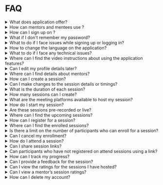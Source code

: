 
# FAQ

<details>
<summary>What does <PartialExample mentored /> application offer?</summary> 
<p><PartialExample mentored /> is an open source solution that creates a mentoring network and make experts discoverable to mentees to connect and seek guidance for professional development.</p>

<p>To learn more, see <a href="intro">Welcome to <PartialExample mentored /></a>.</p>

</details>

<details>
<summary>How can mentors and mentees use <PartialExample mentored />?</summary>

* Mentors can create sessions and join other sessions. 
* Mentees can join sessions. 

To learn more, see <a href="using-the-application">About the <PartialExample mentored /> Application</a>.
</details>

<details>
<summary>How can I sign up on <PartialExample mentored />?</summary>
<Tabs>
<TabItem value="mentored mobile application" label="Mobile App" default>
<p>To sign up, you can open the <PartialExample mentored /> application and tap <b>Sign up</b>.</p>
</TabItem>
<TabItem value="mentored portal" label="Web Portal">
<p>To sign up, you can open the web portal and click <b>Sign up</b>.</p>
</TabItem>
< /Tabs>
To learn more, see the following topics:
<ul>
<li><a href="signing-up-as-a-mentor">Signing up as a Mentor</a>.</li>
<li><a href="signing-up-as-a-mentee">Signing up as a Mentee</a>.</li>
</ul>

</details>

<details>
<summary>What if I don't remember my password?</summary>
If you don't remember your password, you can reset it as follows:
<ResetPassword />
</details>

<details>
<summary>What to do if I face issues while signing up or logging in?</summary>

If you face any issues while logging in or signing up, click the <b>Having trouble in logging in/signing up? Write to us.</b> link to write to the support team.

To learn more, see <a href="report-signuporloginissue">Reporting Issues Related to Signing up and Logging in</a>.
</details>

<details>
<summary>How to change the language on the application?</summary>
<Tabs>
<TabItem value="mentored mobile application" label="Mobile App" default>
<p>To change the language, you can go to the <b>Application</b> menu and select the <b>Language</b> option.</p>
</TabItem>
<TabItem value="mentored portal" label="Web Portal">
<p>You can select the language of your choice from the <b>Language</b> menu on the top-right corner of the page.</p>
</TabItem>
< /Tabs>

To learn more, see <a href="change-language">Changing the Language Settings</a>.
</details>

<details>
<summary>What to do if I face any technical issues?</summary>

If you face any technical issues, you can report the issue to the support team on the Help page.

To learn more, see <a href="report-an-issue">Reporting an Issue</a>.
</details>

<details>
<summary>Where can I find the video instructions about using the application features?</summary>

To view the video instructions, you can go to the **Application** menu and select the **Help videos** option.

To learn more, see <a href="view-helpvideos">Viewing the Help Videos</a>.
</details>

<details>
<summary>Can I edit my profile details later?</summary>

After signing up, you can update your profile details any time.

To learn more, see the following topics: 
* <a href="creating-and-managing-mentor-profile">Creating a Mentor Profile</a>
* <a href="creating-and-managing-mentee-profile">Creating a Mentee Profile</a>

</details>

<details>
<summary>Where can I find details about mentors?</summary>

You can use the <a href="mentor-directory">Mentor Directory</a> to look up details on individual mentors.
</details>

<details>
<summary>How can I create a session?</summary>
<Tabs>
<TabItem value="mentored mobile application" label="Mobile App" default>
<p>To create a new session, go to the <b>Created sessions</b> tab on the Home page and tap <b>Create session</b>.</p>
</TabItem>
<TabItem value="mentored portal" label="Web Portal">
<p>To create a new session, go to the <b>Created sessions</b> tab and click the <b>Click here to create a new session</b> button.</p>
</TabItem>
< /Tabs>

To learn more, see <a href="setting-up-a-session">Setting up a Session</a>. 
</details>

<details>
<summary>Can I make changes to the session details or timings?</summary>

You can edit a session to change the timings or the details associated with it. In case you want to cancel the session, you can delete the session.

To learn more, see <a href="setting-up-a-session">Setting up a Session</a>. 
</details>

<details>
<summary>What is the duration of each session?</summary>

The minimum duration of a session should be 30 minutes. 

To learn more, see <a href="setting-up-a-session">Setting up a Session</a>.
</details>

<details>
<summary>How many sessions can I create?</summary>

<PartialExample mentored /> does not apply any limits on the number of sessions that a mentor can host. 

To learn more, see <a href="setting-up-a-session">Setting up a Session</a>.
</details>

<details>
<summary>What are the meeting platforms available to host my session?</summary>

Mentors can host their sessions using any one of the following meeting platforms:

* BigBlueButton
* Google Meet
* WhatsApp
* Zoom

To learn more, see <a href="setting-up-a-session">Setting up a Session</a>.
</details>

<details>
<summary>How do I start my session?</summary>
<Tabs>
<TabItem value="mentored mobile application" label="Mobile App" default>
<p>On the <b>Created sessions</b> tab of the Home page, you can find your session and tap <b>Start</b>.</p>
</TabItem>
<TabItem value="mentored portal" label="Web Portal">
<p>On the <b>Created sessions</b> tab, you can find your session and click <b>Start</b>.</p>
</TabItem>
< /Tabs>

To learn more, see <a href="starting-a-session">Starting a Session</a>.
</details>

<details>
<summary>Are these sessions pre-recorded or live?</summary>

Mentoring sessions are live sessions hosted by mentors. You cannot upload or host a recorded session.  

To learn more, see the following sections: 
* <a href="joining-a-session">Joining a Session</a>  
* <a href="starting-a-session">Starting a Session</a>

</details>

<details>
<summary>Where can I find the upcoming sessions?</summary>
<Tabs>
<TabItem value="mentored mobile application" label="Mobile App" default>
<p>You can find the upcoming sessions on the <b>All sessions</b> tab of the Home page.</p>
</TabItem>
<TabItem value="mentored portal" label="Web Portal">
<p>You can find the upcoming sessions on the <b>Home</b> tab.</p>
</TabItem>
< /Tabs>

To learn more, see <a href="enrolling-for-a-session">Enrolling for a Session</a>.
</details>

<details>
<summary>How can I register for a session?</summary>
<Tabs>
<TabItem value="mentored mobile application" label="Mobile App" default>
<p>On the <b>All sessions</b> tab of the Home page, you can find a session of interest and tap <b>Enroll</b>.</p>
</TabItem>
<TabItem value="mentored portal" label="Web Portal">
<p>On the <b>Home</b> tab, you can find a session of interest and click <b>Enroll</b>.</p>
</TabItem>
< /Tabs>

To learn more, see <a href="enrolling-for-a-session">Enrolling for a Session</a>.
</details>

<details>
<summary>Where can I find the enrolled sessions?</summary>
<Tabs>
<TabItem value="mentored mobile application" label="Mobile App" default>
<p>You can find the enrolled sessions on the <b>Enrolled sessions</b> tab of the Home page.</p>
</TabItem>
<TabItem value="mentored portal" label="Web Portal">
<p>You can find the enrolled sessions on the <b>Enrolled sessions</b> tab.</p>
</TabItem>
< /Tabs>

To learn more, see <a href="joining-a-session">Joining a Session</a>.
</details>

<details>
<summary>Is there a limit on the number of participants who can enroll for a session?</summary>

You cannot enroll for a session after the enrollment limit is reached. If you try to enroll after this limit is reached, a *Session seats full* message appears.

To learn more, see <a href="enrolling-for-a-session">Enrolling for a Session</a>.

</details>

<details>
<summary>Can I cancel my enrollment?</summary>

You can cancel your enrollment if the mentor has not started the session.

To learn more, see <a href="enrolling-for-a-session#cancelling-your-enrollment">Cancelling Your Enrollment</a>.
</details>

<details>
<summary>How do I attend a session?</summary>

<Tabs>
<TabItem value="mentored mobile application" label="Mobile App" default>
<p>On the <b>Enrolled sessions</b> tab of the Home page, you can find an enrolled session and tap <b>Join</b>.</p>
</TabItem>
<TabItem value="mentored portal" label="Web Portal">
<p>On the <b>Enrolled sessions</b> tab, you can find an enrolled session and tap <b>Join</b>.</p>
</TabItem>
< /Tabs>

To learn more, see <a href="joining-a-session">Joining a Session</a>.
</details>

<details>
<summary>Can I share session links?</summary>

The host and participants can share session links with their phone or email contacts, and over social media.

To learn more, see the following topics:

* <a href="inviting-mentorsandmentees-host">How can a session host share the session invite?</a> 
* <a href="inviting-mentorsandmentees-participants">How can a participant share the session invite?</a>

</details>

<details>
<summary>Can participants who have not registered on <PartialExample mentored /> attend sessions using a link?</summary>

To join sessions using a link, participants must sign up on <PartialExample mentored />.

To learn more, see <a href="joining-a-session">Joining a Session</a>.
</details>

<details>
<summary>How can I track my progress?</summary>
<Tabs>
<TabItem value="mentored mobile application" label="Mobile App" default>
<p>You can track your activity and track your progress on the <b>Dashboard</b> tab.</p>
</TabItem>
<TabItem value="mentored portal" label="Web Portal">
<p>To track your activity and track your progress, go to the <b>Application</b> menu on the top-right corner of the page and select <b>Dashboard</b>.</p>
</TabItem>
< /Tabs>

To learn more, see the following topics: 

* <a href="dashboard-for-mentors">Dashboard for Mentors</a>
* <a href="dashboard-for-mentees">Dashboard for Mentees</a>

</details>

<details>
<summary>Can I provide a feedback for the session?</summary>

At the end of each session, <PartialExample mentored /> enables the host and participants to rate the session. 

To learn more, see the following topics: 

* <a href="feedbackformentors">How mentors can record their feedback?</a>
* <a href="feedbackformentees">How mentees can record their feedback?</a>

</details>

<details>
<summary>Can I view the ratings for the sessions I have hosted?</summary>
<Tabs>
<TabItem value="mentored mobile application" label="Mobile App" default>
<p>To view your session ratings, you can go to the <b>Profile</b> tab.</p>
</TabItem>
<TabItem value="mentored portal" label="Web Portal">
<p>To track your activity and track your progress, go to the <b>Application</b> menu on the top-right corner of the page and select <b>My profile</b>.</p>
</TabItem>
< /Tabs> 

To learn more, see <a href="creating-and-managing-mentor-profile">Creating and Managing a Mentor Profile</a>.
</details>

<details>
<summary>Can I view a mentor’s session ratings?</summary>

You can view a mentor’s session ratings using the <a href="mentor-directory">Mentor Directory</a>.
</details>

<details>
<summary>How can I delete my account?</summary>

You can create a request to delete your account on the Help page.

To learn more, see any one of the following topics:
* <a href="mentor-deleteaccountrequest">How mentors can create a request for deleting their account?</a>
* <a href="mentee-deleteaccountrequest">How mentees can create a request for deleting their account?</a>

</details>
